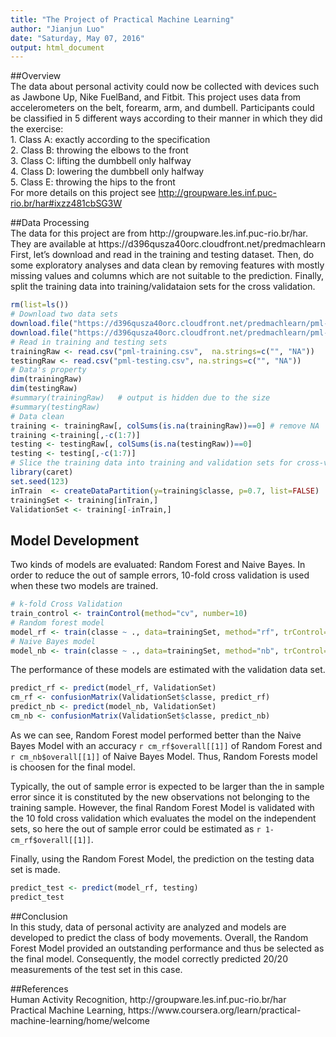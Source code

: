 ```yaml
---
title: "The Project of Practical Machine Learning"
author: "Jianjun Luo"
date: "Saturday, May 07, 2016"
output: html_document
---
```


##Overview  
The data about personal activity could now be collected with devices such as Jawbone Up, Nike FuelBand, and Fitbit. This project uses data from accelerometers on the belt, forearm, arm, and dumbell. Participants could be classified in 5 different ways according to their manner in which they did the exercise:      
1. Class A: exactly according to the specification     
2. Class B: throwing the elbows to the front     
3. Class C: lifting the dumbbell only halfway      
4. Class D: lowering the dumbbell only halfway    
5. Class E: throwing the hips to the front  
For more details on this project see <http://groupware.les.inf.puc-rio.br/har#ixzz481cbSG3W>

##Data Processing  
The data for this project are from http://groupware.les.inf.puc-rio.br/har. They are available at 
https://d396qusza40orc.cloudfront.net/predmachlearn  
First, let's download and read in the training and testing dataset. Then, do some exploratory analyses and data clean by removing features with mostly missing values and columns which are not suitable to the prediction. Finally, split the training data into training/validataion sets for the cross validation.       
```r
rm(list=ls())
# Download two data sets
download.file("https://d396qusza40orc.cloudfront.net/predmachlearn/pml-training.csv",destfile="pml-training.csv", method="libcurl")
download.file("https://d396qusza40orc.cloudfront.net/predmachlearn/pml-testing.csv", destfile="pml-testing.csv",method="libcurl")
# Read in training and testing sets
trainingRaw <- read.csv("pml-training.csv",  na.strings=c("", "NA"))
testingRaw <- read.csv("pml-testing.csv", na.strings=c("", "NA"))
# Data's property 
dim(trainingRaw)
dim(testingRaw)
#summary(trainingRaw)   # output is hidden due to the size
#summary(testingRaw)
# Data clean
training <- trainingRaw[, colSums(is.na(trainingRaw))==0] # remove NA
training <-training[,-c(1:7)]
testing <- testingRaw[, colSums(is.na(testingRaw))==0] 
testing <- testing[,-c(1:7)]
# Slice the training data into training and validation sets for cross-validation
library(caret)
set.seed(123)
inTrain  <- createDataPartition(y=training$classe, p=0.7, list=FALSE)
trainingSet <- training[inTrain,]
ValidationSet <- training[-inTrain,]
```

## Model Development  
Two kinds of models are evaluated: Random Forest and Naive Bayes. In order to reduce the out of sample errors, 10-fold cross validation is used when these two models are trained.  
```r
# k-fold Cross Validation
train_control <- trainControl(method="cv", number=10)
# Random forest model 
model_rf <- train(classe ~ ., data=trainingSet, method="rf", trControl=train_control)
# Naive Bayes model
model_nb <- train(classe ~ ., data=trainingSet, method="nb", trControl=train_control)
```

The performance of these models are estimated with the validation data set.
```r
predict_rf <- predict(model_rf, ValidationSet)
cm_rf <- confusionMatrix(ValidationSet$classe, predict_rf)
predict_nb <- predict(model_nb, ValidationSet)
cm_nb <- confusionMatrix(ValidationSet$classe, predict_nb)
```
As we can see, Random Forest model performed better than the Naive Bayes Model with an accuracy `r cm_rf$overall[[1]]` of Random Forest and `r cm_nb$overall[[1]]` of Naive Bayes Model. Thus, Random Forests model is choosen for the final model.  

Typically, the out of sample error is expected to be larger than the in sample error since it is constituted by the new observations not belonging to the training sample. However, the final Random Forest Model is validated with the 10 fold cross validation which evaluates the  model on the independent sets, so here the out of sample error could be estimated as `r 1-cm_rf$overall[[1]]`.    

Finally, using the Random Forest Model, the prediction on the testing data set is made.  
```r
predict_test <- predict(model_rf, testing)
predict_test
```

##Conclusion   
In this study, data of personal activity are analyzed and models are developed to predict the class of body movements. Overall, the Random Forest Model provided an outstanding performance and thus be selected as the final model. Consequently, the model correctly predicted 20/20 measurements of the test set in this case.   

##References  
Human Activity Recognition, http://groupware.les.inf.puc-rio.br/har  
Practical Machine Learning, https://www.coursera.org/learn/practical-machine-learning/home/welcome

